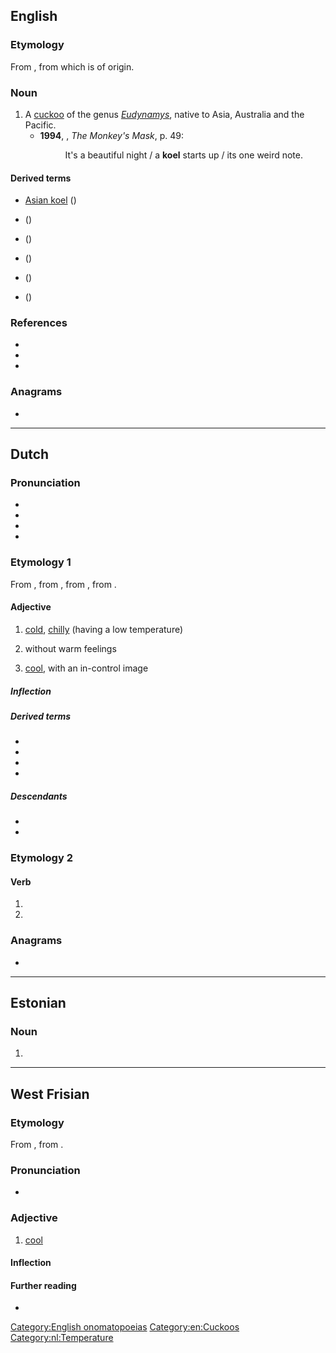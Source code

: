 {{also|köl|-köl}}
==English==
{{wikipedia}}

===Etymology===
From {{bor|en|hi|कोयल}}, from {{der|en|sa|कोकिल}} which is of {{onom|en|nocap=1}} origin.

===Noun===
{{en-noun}}

# A [[cuckoo]] of the genus ''[[Eudynamys]]'', native to Asia, Australia and the Pacific.
#*'''1994''', {{w|Dorothy Porter}}, ''The Monkey's Mask'', p. 49:
#*:It's a beautiful night / a '''koel''' starts up / its one weird note.

====Derived terms====
* [[Asian koel]] (''{{l|mul|Eudynamys scolopaceus}}'')
* {{vern|Australian koel}} ({{taxlink|Eudynamys (orientalis) cyanocephalus|subspecies|ver=190306}})
* {{vern|black-billed koel}} (''{{l|mul|Eudynamys melanorhynchus}}'')
* {{vern|eastern koel}} (''{{l|mul|Eudynamys orientalis}}'')
* {{vern|Pacific koel}} (''{{l|mul|Eudynamys orientalis}}'')
* {{vern|western koel}} (''{{l|mul|Eudynamys scolopaceus}}'')

===References===
*{{R:Lexico}}
*{{R:TheFreeDictionary}}
*{{R:Merriam Webster Online}}

===Anagrams===
* {{anagrams|en|a=eklo|Elko|Kole|loke}}

[[Category:English onomatopoeias]]
[[Category:en:Cuckoos]]

----

==Dutch==

===Pronunciation===
* {{IPA|nl|/kul/}}
* {{rhymes|nl|ul|s=1}}
* {{audio|nl|Nl-koel.ogg|Audio}}
* {{homophones|nl|cool}}

===Etymology 1===
{{root|nl|ine-pro|*gel-}}
From {{inh|nl|dum|coel}}, from {{inh|nl|odt|*kuol}}, from {{inh|nl|gmw-pro|*kōl(ī)}}, from {{inh|nl|gem-pro|*kōlaz}}.

====Adjective====
{{nl-adj}}

# {{lb|nl|literally}} [[cold]], [[chilly]] (having a low temperature)
# {{lb|nl|figuratively}} without warm feelings
# {{lb|nl|figuratively}} [[cool]], with an in-control image

=====Inflection=====
{{nl-decl-adj}}

=====Derived terms=====
* {{l|nl|koelen}}
* {{l|nl|koelte}}
* {{l|nl|koeltjes}}
* {{l|nl|koele kikker}}

=====Descendants=====
* {{desc|brc|kulu}}
* {{desc|dcr|koel}}

===Etymology 2===
{{nonlemma}}

====Verb====
{{head|nl|verb form}}

# {{nl-verb form of|p=1|n=sg|t=pres|m=ind|koelen}}
# {{nl-verb form of|m=imp|koelen}}

===Anagrams===
* {{l|nl|loke}}

[[Category:nl:Temperature]]

----

==Estonian==

===Noun===
{{head|et|noun form}}

# {{noun form of|et|kude||ade|s}}

----

==West Frisian==

===Etymology===
From {{inh|fy|ofs|*kōl}}, from {{inh|fy|gmw-pro|*kōl(ī)}}.

===Pronunciation===
* {{IPA|fy|/kuə̯l/}}

===Adjective===
{{head|fy|adjective}}

# [[cool]]

====Inflection====
{{fy-infl-adj}}

====Further reading====
* {{R:WFT|52169}}